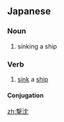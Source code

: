 ==Japanese==
{{ja-kanjitab|げき|ちん|yomi=on}}

===Noun===
{{ja-noun|げきちん}}

# sinking a ship

===Verb===
{{ja-verb-suru|tr=trans|げきちん}}

# [[sink]] a [[ship]]

====Conjugation====
{{ja-suru|げきちん}}

[[zh:撃沈]]